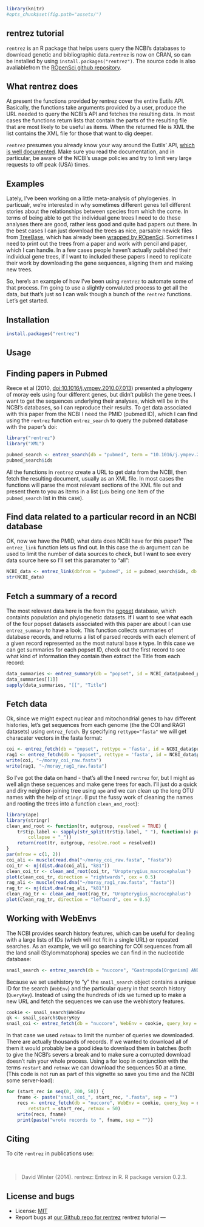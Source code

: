 

<!--
%\VignetteEngine{knitr::knitr}
%\VignetteIndexEntry{rentrez tutorial}
-->
 
```r
library(knitr)
#opts_chunk$set(fig.path="assets/")
```
 

rentrez tutorial
-------------

`rentrez` is an R package that helps users query the NCBI's databases to download genetic and bibliographic data.`rentrez` is now on CRAN, so can be installed by using `install.packages("rentrez")`. The source code is also avaliablefrom the [ROpenSci github repository](https://github.com/ropensci/rentez).


What rentrez does
-----------------

At present the functions provided by rentrez cover the entire Eutils API.
Basically, the functions take arguments provided by a user, produce the URL
needed to query the NCBI's API and fetches the resulting data. In most cases the functions return lists that contain the parts of the resulting file that are most likely to be useful as items. When the returned file is XML the list contains the XML file for those that want to dig deeper.

`rentrez` presumes you already know your way around the Eutils' API, [which is well documented](http://www.ncbi.nlm.nih.gov/books/NBK25500/). Make sure you read the documentation, and in particular, be aware of the NCBI's usage policies and try to limit very large requests to off peak (USA) times.

Examples
--------

Lately, I've been working on a little meta-analysis of phylogenies. In particualr, we're interested in why sometimes different genes tell different stories about the relationships between species from which the come. In terms of being able to get the individual gene trees I need to do these analyses there are good, rather less good and quite bad papers out there. In the best cases I can just download the trees as nice, parsable newick files from [TreeBase](treebase.org), which has already been [wrapped by ROpenSci](http://github.com/ropensci/treebase). Sometimes I need to print out the trees from a paper and work with pencil and paper, which I can handle. In a few cases people haven't actually published their individual gene trees, if I want to included these papers I need to replicate their work by downloading the gene sequences, aligning them and making new trees.

So, here's an example of how I've been using `rentrez` to automate some of that process. I'm going to use a slightly convaluted process to get all the data, but that's just so I can walk though a bunch of the `rentrez` functions. Let's get started.

<section id="installation">

## Installation


```r
install.packages("rentrez")
```

<section id="usage">

## Usage


## Finding papers in Pubmed

Reece et al (2010, [doi:10.1016/j.ympev.2010.07.013](http://dx.doi.org/10.1016/j.ympev.2010.07.013)) presented a phylogeny of moray eels using four different genes, but didn't publish the gene trees. I want to get the sequences underlying their analyses, which will be in the NCBI's databases, so I can reproduce their results. To get data associated with this paper from the NCBI I need the PMID (pubmed ID), which I can find using the `rentrez` function `entrez_search` to query the pubmed database with the paper's doi:

```r
library("rentrez")
library("XML")
```

```r
pubmed_search <- entrez_search(db = "pubmed", term = "10.1016/j.ympev.2010.07.013[doi]")
pubmed_search$ids
```

All the functions in `rentrez` create a URL to get data from the NCBI, then fetch the resulting document, usually as an XML file. In most cases the functions will parse the most relevant sections of the XML file out and present them to you as items in a list (`ids` being one item of the `pubmed_search` list in this case).

## Find data related to a particular record in an NCBI database

OK, now we have the PMID, what data does NCBI have for this paper? The
`entrez_link` function lets us find out. In this case the `db` argument can be
used to limit the number of data sources to check, but I want to see every data
source here so I'll set this paramater to "all":

```r
NCBI_data <- entrez_link(dbfrom = "pubmed", id = pubmed_search$ids, db = "all")
str(NCBI_data)
```

## Fetch a summary of a record

The most relevant data here is the from the [popset](ncbi.nlm.nih.gov/popset)
database, which containts population and phylogenetic datasets. If I want to see
what each of the four popset datasets associated with this paper are about I can
use `entrez_summary` to have a look. This function collects summaries of
database records, and returns a list of parsed records with each element of a
given record represented as the most natural base `R` type. In this case we 
can get summaries for each popset ID, check out the first record to see what
kind of information they contain then extract the Title from each record:

```r
data_summaries <- entrez_summary(db = "popset", id = NCBI_data$pubmed_popset)
data_summaries[[1]]
sapply(data_summaries, "[[", "Title")
```

## Fetch data
Ok, since we might expect nuclear and mitochondrial genes to hav different histories, let's get sequences from each genome (the the COI and RAG1 datasets) using `entrez_fetch`. By specifying `rettype="fasta"` we will get characater vectors in the fasta format:

```r
coi <- entrez_fetch(db = "popset", rettype = 'fasta', id = NCBI_data$pubmed_popset[1])
rag1 <- entrez_fetch(db = "popset", rettype = 'fasta', id = NCBI_data$pubmed_popset[3])
write(coi, "~/moray_coi_raw.fasta")
write(rag1, "~/moray_rag1_raw.fasta")
```

So I've got the data on hand - that's all the I need `rentrez` for, but I might as well align these sequences and make gene trees for each. I'll just do a quick and diry neighbor-joining tree using `ape` and we can clean up the long OTU names with the help of `stingr`. (I put the fussy work of cleaning the names and rooting the trees into a function `clean_and_root`):

```r
library(ape)
library(stringr)
clean_and_root <- function(tr, outgroup, resolved = TRUE) {
    tr$tip.label <- sapply(str_split(tr$tip.label, " "), function(x) paste(x[2:3],
        collapse = "_"))
    return(root(tr, outgroup, resolve.root = resolved))
}
par(mfrow = c(1, 2))
coi_ali <- muscle(read.dna("~/moray_coi_raw.fasta", "fasta"))
coi_tr <- nj(dist.dna(coi_ali, "k81"))
clean_coi_tr <- clean_and_root(coi_tr, "Uropterygius_macrocephalus")
plot(clean_coi_tr, direction = "rightwards", cex = 0.5)
rag_ali <- muscle(read.dna("~/moray_rag1_raw.fasta", "fasta"))
rag_tr <- nj(dist.dna(rag_ali, "k81"))
clean_rag_tr <- clean_and_root(rag_tr, "Uropterygius_macrocephalus")
plot(clean_rag_tr, direction = "leftward", cex = 0.5)
```

<!--
![](assets/rentrez_tree.png)
-->

Working with WebEnvs
--------------------

The NCBI provides search history features, which can be useful for dealing with
a large lists of IDs (which will not fit in a single URL) or repeated searches. As an example, we will go searching for COI sequences from all the land snail (Stylommatophora) species we can find in the nucleotide database:

```r
snail_search <- entrez_search(db = "nuccore", "Gastropoda[Organism] AND COI[Gene]", usehistory = "y")
```

Because we set usehistory to "y" the `snail_search` object contains a unique ID for the search (`WebEnv`) and the particular query in that search history (`QueryKey`). Instead of using the hundreds of ids we turned up to make a new URL and fetch the sequences we can use the webhistory features.

```r
cookie <- snail_search$WebEnv
qk <- snail_search$QueryKey
snail_coi <- entrez_fetch(db = "nuccore", WebEnv = cookie, query_key = qk, rettype = "fasta", retmax = 10)
```

In that case we used `retmax` to limit the number of queries we downloaded.
There are actually thousands of records. If we wanted to download all of them it
would probably be a good idea to downlaod them in batches (both to give the
NCBI's severs a break and to make sure a corrupted download doesn't ruin your
whole process. Using a for loop in conjunction with the terms `restart` and
`retmax` we can download the sequences 50 at a time. (This code is not run as
part of this vignette so save you time and the NCBI some server-load):

```r
for (start_rec in seq(0, 200, 50)) {
    fname <- paste("snail_coi_", start_rec, ".fasta", sep = "")
    recs <- entrez_fetch(db = "nuccore", WebEnv = cookie, query_key = qk, rettype = "fasta",
        retstart = start_rec, retmax = 50)
    write(recs, fname)
    print(paste("wrote records to ", fname, sep = ""))

```


<section id="citing">

## Citing

To cite `rentrez` in publications use:

<br>

> David Winter (2014). rentrez: Entrez in R. R package version 0.2.3.

<section id="license_bugs">

## License and bugs

* License: [MIT](http://opensource.org/licenses/MIT)
* Report bugs at [our Github repo for rentrez](https://github.com/ropensci/rentrez/issues?state=open)
rentrez tutorial
---
